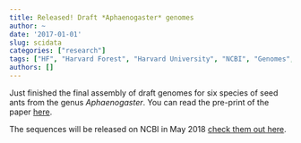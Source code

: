 ```yaml
---
title: Released! Draft *Aphaenogaster* genomes
author: ~
date: '2017-01-01'
slug: scidata
categories: ["research"]
tags: ["HF", "Harvard Forest", "Harvard University", "NCBI", "Genomes", "Ants", "Climate Change", "Broad Institute"]
authors: []
---
```


Just finished the final assembly of draft genomes for six species of
seed ants from the genus *Aphaenogaster*. You can read the pre-print
of the paper
[here](https://www.biorxiv.org/content/early/2018/04/24/302679). 

The sequences will be released on NCBI in May 2018
[check them out here](https://www.ncbi.nlm.nih.gov/bioproject/PRJNA385595).
